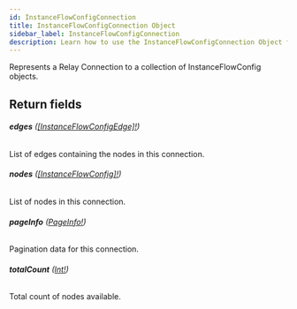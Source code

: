 ```yaml
---
id: InstanceFlowConfigConnection
title: InstanceFlowConfigConnection Object
sidebar_label: InstanceFlowConfigConnection
description: Learn how to use the InstanceFlowConfigConnection Object for Builder's API.
---
```


Represents a Relay Connection to a collection of InstanceFlowConfig objects.

## Return fields

###### <b>edges</b> ([[InstanceFlowConfigEdge]!](/docs/composer/builder/api/schema/object/InstanceFlowConfigEdge.mdx))

List of edges containing the nodes in this connection.

###### <b>nodes</b> ([[InstanceFlowConfig]!](/docs/composer/builder/api/schema/object/InstanceFlowConfig.mdx))

List of nodes in this connection.

###### <b>pageInfo</b> ([PageInfo!](/docs/composer/builder/api/schema/object/PageInfo.mdx))

Pagination data for this connection.

###### <b>totalCount</b> ([Int!](/docs/composer/builder/api/schema/scalar/Int.mdx))

Total count of nodes available.
